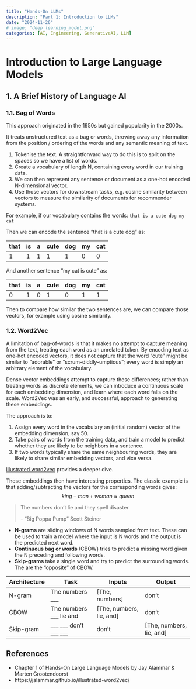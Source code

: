 ```yaml
---
title: "Hands-On LLMs"
description: "Part 1: Introduction to LLMs"
date: "2024-11-26"
# image: "deep_learning_model.png"
categories: [AI, Engineering, GenerativeAI, LLM]
---
```


# Introduction to Large Language Models


## 1. A Brief History of Language AI

### 1.1. Bag of Words
This approach originated in the 1950s but gained popularity in the 2000s.

It treats unstructured text as a bag or words, throwing away any information from the position / ordering of the words and any semantic meaning of text.

1. Tokenise the text. A straightforward way to do this is to split on the spaces so we have a list of words.
2. Create a vocabulary of length N, containing every word in our training data.
3. We can then represent any sentence or document as a one-hot encoded N-dimensional vector.
4. Use those vectors for downstream tasks, e.g. cosine similarity between vectors to measure the similarity of documents for recommender systems.

For example, if our vocabulary contains the words: `that is a cute dog my cat`

Then we can encode the sentence "that is a cute dog" as:

| that | is | a | cute | dog | my | cat |
|------|----|---|------|-----|----|-----|
| 1    | 1  | 1 | 1    | 1   | 0  | 0   |

And another sentence "my cat is cute" as:

| that | is | a | cute | dog | my | cat |
|------|----|---|------|-----|----|-----|
| 0    | 1  | 0 | 1    | 0   | 1  | 1   |

Then to compare how similar the two sentences are, we can compare those vectors, for example using cosine similarity.


### 1.2. Word2Vec

A limitation of bag-of-words is that it makes no attempt to capture meaning from the text, treating each word as an unrelated token. By encoding text as one-hot encoded vectors, it does not capture that the word "cute" might be similar to "adorable" or "scrum-diddly-umptious"; every word is simply an arbitrary element of the vocabulary.

Dense vector embeddings attempt to capture these differences; rather than treating words as discrete elements, we can introduce a continuous scale for each embedding dimension, and learn where each word falls on the scale. Word2Vec was an early, and successful, approach to generating these embeddings.

The approach is to:

1. Assign every word in the vocabulary an (initial random) vector of the embedding dimension, say 50.
2. Take pairs of words from the training data, and train a model to predict whether they are likely to be neighbors in a sentence.
3. If two words typically share the same neighbouring words, they are likely to share similar embedding vectors, and vice versa.

[Illustrated word2vec](https://jalammar.github.io/illustrated-word2vec/) provides a deeper dive.

These embeddings then have interesting properties. The classic example is that adding/subtracting the vectors for the corresponding words gives:
$$
king - man + woman \approx queen
$$

> The numbers don't lie and they spell disaster 
>
> \- "Big Poppa Pump" Scott Steiner

- **N-grams** are sliding windows of N words sampled from text. These can be used to train a model where the input is N words and the output is the predicted next word.
- **Continuous bag or words** (CBOW) tries to predict a missing word given the N preceding and following words. 
- **Skip-grams** take a single word and try to predict the surrounding words. The are the "opposite" of CBOW.

| Architecture | Task                    | Inputs                   | Output                   |
|--------------|-------------------------|--------------------------|--------------------------|
| N-gram       | The numbers ___         | [The, numbers]           | don't                    |
| CBOW         | The numbers ___ lie and | [The, numbers, lie, and] | don't                    |
| Skip-gram    | ___ ___ don't ___ ___   | don't                    | [The, numbers, lie, and] |


## References

- Chapter 1 of Hands-On Large Language Models by Jay Alammar & Marten Grootendoorst
- https://jalammar.github.io/illustrated-word2vec/
